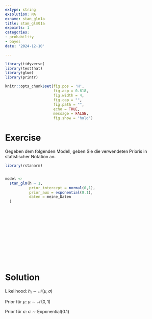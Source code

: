 ```yaml
---
extype: string
exsolution: NA
exname: stan_glm1a
title: stan_glm01a
expoints: 1
categories:
- probability
- bayes
date: '2024-12-10'

---
```





```r
library(tidyverse)
library(testthat)
library(glue)
library(printr)
```


```r
knitr::opts_chunk$set(fig.pos = 'H',
                      fig.asp = 0.618,
                      fig.width = 4,
                      fig.cap = "", 
                      fig.path = "",
                      echo = TRUE,
                      message = FALSE,
                      fig.show = "hold")
```






# Exercise


Gegeben dem folgenden Modell, geben Sie die verwendeten Prioris in statistischer Notation an.


```r
library(rstanarm)


model <-
  stan_glm(h ~ 1,
           prior_intercept = normal(0,1),
           prior_aux = exponential(0.1),
           daten = meine_Daten
  )
```







</br>
</br>
</br>
</br>
</br>
</br>
</br>
</br>
</br>
</br>

# Solution





Likelihood:
$h_i \sim \mathcal{N}(\mu, \sigma)$

Prior für $\mu$:
$\mu \sim \mathcal{N}(0, 1)$

Prior für $\sigma$:
$\sigma \sim \text{Exponential}(0.1)$



